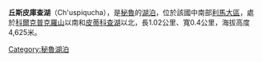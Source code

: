 {{Infobox lake
| name = Ch'uspiqucha
| image =
| caption =
| location = [[利馬大區|利馬大區]]
| coords = {{coord|11|59|58|S|76|00|55|W|type:waterbody_region:PE|display=inline,title}}
| lake_type =
| catchment =
| pushpin_map=Peru
| basin_countries = {{PER}}
| length = {{convert|1.02|km|abbr=on}}
| width = {{convert|0.4|km|abbr=on}}
| area =
| depth =
| elevation = {{convert|4625|m|ft|abbr=on}}
}}
'''丘斯皮庫查湖'''（Ch'uspiqucha），是[[秘魯|秘魯]]的[[湖泊|湖泊]]，位於該國中南部[[利馬大區|利馬大區]]，處於[[科爾克普克羅山|科爾克普克羅山]]以南和[[皮蒂科查湖|皮蒂科查湖]]以北，長1.02公里、寬0.4公里，海拔高度4,625米。

{{Peru-geo-stub}}
[[Category:秘魯湖泊|Category:秘魯湖泊]]